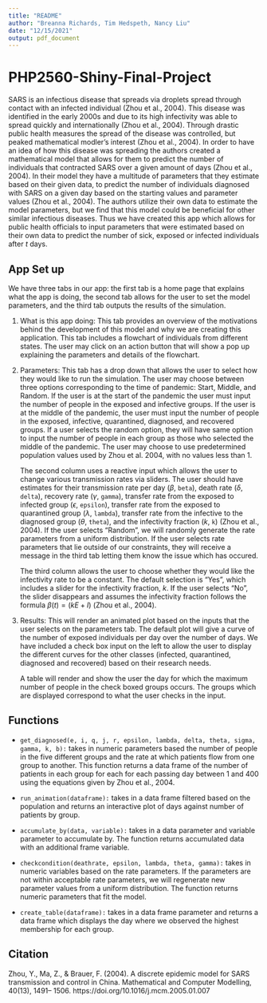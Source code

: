 ```yaml
---
title: "README"
author: "Breanna Richards, Tim Hedspeth, Nancy Liu"
date: "12/15/2021"
output: pdf_document
---
```


# PHP2560-Shiny-Final-Project

SARS is an infectious disease that spreads via droplets spread through contact with an infected individual (Zhou et al., 2004). This disease was identified in the early 2000s and due to its high infectivity was able to spread quickly and internationally (Zhou et al., 2004). Through drastic public health measures the spread of the disease was controlled, but peaked mathematical modler's interest (Zhou et al., 2004). In order to have an idea of how this disease was spreading the authors created a mathematical model that allows for them to predict the number of individuals that contracted SARS over a given amount of days (Zhou et al., 2004). In their model they have a multitude of parameters that they estimate based on their given data, to predict the number of individuals diagnosed with SARS on a given day based on the starting values and parameter values (Zhou et al., 2004). The authors utilize their own data to estimate the model parameters, but we find that this model could be beneficial for other similar infectious diseases. Thus we have created this app which allows for public health officials to input parameters that were estimated based on their own data to predict the number of sick, exposed or infected individuals after $t$ days. 

## App Set up

We have three tabs in our app: the first tab is a home page that explains what the app is doing, the second tab allows for the user to set the model parameters, and the third tab outputs the results of the simulation. 

1. What is this app doing: This tab provides an  overview of the motivations behind the development of this model and why we are creating this application. This tab includes a flowchart of individuals from different states. The user may click on an action button that will show a pop up explaining the parameters and details of the flowchart.

2. Parameters: This tab has a drop down that allows the user to select how they would like to run the simulation. The user may choose between three options corresponding to the time of pandemic: Start, Middle, and Random. If the user is at the start of the pandemic the user must input the number of people in the exposed and infective groups. If the user is at the middle of the pandemic, the user must input the number of people in the exposed, infective, quarantined, diagnosed, and recovered groups. If a user selects the random option, they will have same option to input the number of people in each group as those who selected the middle of the pandemic. The user may choose to use predetermined population values used by Zhou et al. 2004, with no values less than 1.

    The second column uses a reactive input which allows the user to change various transmission rates via sliders. The user should have estimates for their transmission rate per day ($\beta$, `beta`), death rate ($\delta$, `delta`), recovery rate ($\gamma$, `gamma`), transfer rate from the exposed to infected group ($\epsilon$, `epsilon`), transfer rate from the exposed to quarantined group ($\lambda$, `lambda`), transfer rate from the infective to the diagnosed group ($\theta$, `theta`), and the infectivity fraction ($k$, `k`) (Zhou et al., 2004). If the user selects "Random", we will randomly generate the rate parameters from a uniform distribution. If the user selects rate parameters that lie outside of our constraints, they will receive a message in the third tab letting them know the issue which has occured.
    
    The third column allows the user to choose whether they would like the infectivity rate to be a constant. The default selection is "Yes", which includes a slider for the infectivity fraction, $k$. If the user selects "No", the slider disappears and assumes the infectivity fraction follows the formula $\beta(t) = (kE + I)$ (Zhou et al., 2004).

3. Results: This will render an animated plot based on the inputs that the user selects on the parameters tab. The default plot will give a curve of the number of exposed individuals per day over the number of days. We have included a check box input on the left to allow the user to display the different curves for the other classes (infected, quarantined, diagnosed and recovered) based on their research needs.

    A table will render and show the user the day for which the maximum number of people in the check boxed groups occurs. The groups which are displayed correspond to what the user checks in the input.


## Functions

- `get_diagnosed(e, i, q, j, r, epsilon, lambda, delta, theta, sigma, gamma, k, b):` takes in numeric parameters based the number of people in the five different groups and the rate at which patients flow from one group to another. This function returns a data frame of the number of patients in each group for each for each passing day between 1 and 400 using the equations given by Zhou et al., 2004.

- `run_animation(dataframe):` takes in a data frame filtered based on the population and returns an interactive plot of days against number of patients by group.

- `accumulate_by(data, variable):` takes in a data parameter and variable parameter to accumulate by. The function returns accumulated data with an additional frame variable.

- `checkcondition(deathrate, epsilon, lambda, theta, gamma):` takes in numeric variables based on the rate parameters. If the parameters are not within acceptable rate parameters, we will regenerate new parameter values from a uniform distribution. The function returns numeric parameters that fit the model.

- `create_table(dataframe):` takes in a data frame parameter and returns a data frame which displays the day where we observed the highest membership for each group.

## Citation 
Zhou, Y., Ma, Z., & Brauer, F. (2004). A discrete epidemic model for SARS transmission and control in China. Mathematical and Computer Modelling, 40(13), 1491–         1506. https://doi.org/10.1016/j.mcm.2005.01.007
